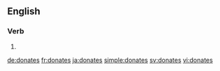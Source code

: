 ==English==

===Verb===
{{head|en}}

# {{en-third-person singular of|donate}}

[[de:donates]]
[[fr:donates]]
[[ja:donates]]
[[simple:donates]]
[[sv:donates]]
[[vi:donates]]